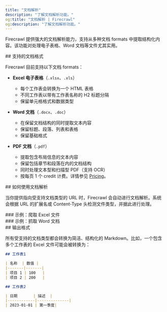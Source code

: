 ```yaml
---
title: "文档解析"
description: "了解文档解析功能。"
og:title: "文档解析 | Firecrawl"
og:description: "了解文档解析功能。"
---
```



Firecrawl 提供强大的文档解析能力，支持从多种文档 formats 中提取结构化内容。该功能对处理电子表格、Word 文档等文件尤其实用。


<div id="supported-document-formats">
  ## 支持的文档格式
</div>

Firecrawl 目前支持以下文档 formats：

- **Excel 电子表格**（`.xlsx`、`.xls`）
  - 每个工作表会转换为一个 HTML 表格
  - 不同工作表以带有工作表名称的 H2 标题分隔
  - 保留单元格格式和数据类型

- **Word 文档**（`.docx`、`.doc`）
  - 在保留文档结构的同时提取文本内容
  - 保留标题、段落、列表和表格
  - 保留基础格式

- **PDF 文档**（`.pdf`）
  - 提取包含布局信息的文本内容
  - 保留包括章节和段落在内的文档结构
  - 同时处理文本型和扫描型 PDF（支持 OCR）
  - 按每页 1 个 credit 计费。详情参见 [Pricing](https://docs.firecrawl.dev/pricing)。

<div id="how-to-use-document-parsing">
  ## 如何使用文档解析
</div>

当你提供指向受支持文档类型的 URL 时，Firecrawl 会自动进行文档解析。系统会根据 URL 的扩展名或 Content-Type 头检测文件类型，并据此进行处理。

<div id="example-scraping-an-excel-file">
  ### 示例：爬取 Excel 文件
</div>

<ScrapeXLSX />

<div id="example-scraping-a-word-document">
  ### 示例：抓取 Word 文档
</div>

<ScrapeDocument />

<div id="output-format">
  ## 输出格式
</div>

所有受支持的文档类型都会转换为简洁、结构化的 Markdown。比如，一个包含多个工作表的 Excel 文件可能会被转换为：

```markdown
## 工作表1

| 名称  | 数值 |
|-------|-------|
| 项目 1 | 100   |
| 项目 2 | 200   |

## 工作表2

| 日期       | 描述  |
|------------|--------------|
| 2023-01-01 | 第一季度|
```
